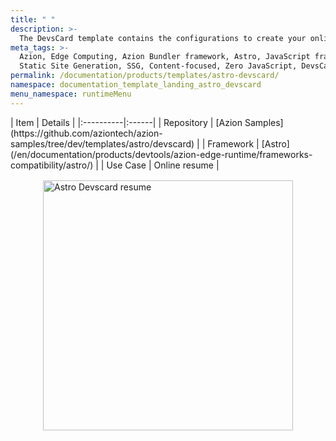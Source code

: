 ```yaml
---
title: " "
description: >-
  The DevsCard template contains the configurations to create your online and paper resume using the DevsCard project.
meta_tags: >-
  Azion, Edge Computing, Azion Bundler framework, Astro, JavaScript frameworks,
  Static Site Generation, SSG, Content-focused, Zero JavaScript, DevsCard
permalink: /documentation/products/templates/astro-devscard/
namespace: documentation_template_landing_astro_devscard
menu_namespace: runtimeMenu
---
```




<div class="[&_.flex.flex-col]:!gap-4 [&_.flex.flex-col]:md:!gap-8 [&_.flex.flex-col]:2xl:!gap-16">
  <HeroHome
    title="Astro DevsCard"
    description="The DevsCard template contains the configurations to create your online and paper resume using the DevsCard project."
    logos={[]}
    buttons={[
      { label: "Deploy template", link: "https://console.azion.com/create/azion-community/devscard", outlined: false },
      { label: "View demo", link: "https://bflg90th7b.map.azionedge.net/", severity: "secondary" }
    ]}
  />
</div>

<div style="display: flex; gap: 1rem; align-items: center; flex-direction: row; flex-wrap: wrap;">
  <div style="flex: 1; min-width: 300px;">
    | Item | Details |
    |:----------|:------|
    | Repository | [Azion Samples](https://github.com/aziontech/azion-samples/tree/dev/templates/astro/devscard) |
    | Framework | [Astro](/en/documentation/products/devtools/azion-edge-runtime/frameworks-compatibility/astro/) |
    | Use Case | Online resume |
  </div>
  <div style="display: flex; justify-content: center; align-items: center; flex: 1; min-width: 300px;">
    <img src="/assets/docs/images/uploads/template-showcase/astro/astro-devscard.png" width="400" alt="Astro Devscard resume" style="max-width: 100%; height: auto;" />
  </div>
</div>
